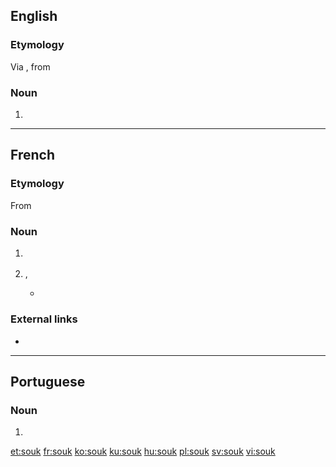 ==English==
{{wikipedia}}

===Etymology===
Via {{etyl|fr|en}}, from {{etyl|ar|en}} {{m|ar|سُوق||market}}

===Noun===
{{en-noun}}

# {{alternative spelling of|souq|lang=en}}

----

==French==

===Etymology===
From {{etyl|ar|fr}} {{m|ar|سُوق||market}}

===Noun===
{{fr-noun|m}}

# {{l|en|souq}} {{gloss|Arabic market}}
# {{label|fr|figurative|colloquial}} {{l|en|mess}}, {{l|en|chaos}}
#* {{quote-book|year=2003|author=Michaëla de Filsjacq|title=L'enfer du JE|publisher=Éditions Le Manuscrit|isbn=978-2748129748|page=172
|passage=Tout sera bien rangé, personne ne viendra foutre le '''souk''' chez moi. Je ne donnerai mon adresse à personne. (...)}}

===External links===
* {{R:TLFi}}

----

==Portuguese==

===Noun===
{{pt-noun|m|s}}

# {{alternative form of|souq|lang=pt}}

[[et:souk]]
[[fr:souk]]
[[ko:souk]]
[[ku:souk]]
[[hu:souk]]
[[pl:souk]]
[[sv:souk]]
[[vi:souk]]